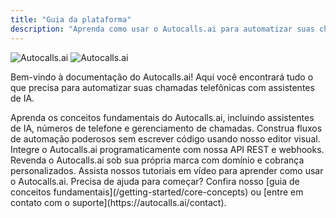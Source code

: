 ```yaml
---
title: "Guia da plataforma"
description: "Aprenda como usar o Autocalls.ai para automatizar suas chamadas telefônicas com IA"
---
```


<img
  className="block dark:hidden"
  src="https://autocalls.ai/ogimage-en.jpg"
  alt="Autocalls.ai"
/>
<img
  className="hidden dark:block"
  src="https://autocalls.ai/ogimage-en.jpg"
  alt="Autocalls.ai"
/>

Bem-vindo à documentação do Autocalls.ai! Aqui você encontrará tudo o que precisa para
automatizar suas chamadas telefônicas com assistentes de IA.

<CardGroup cols={2}>
  <Card
    title="Guia da Plataforma"
    icon="book"
    href="/platform-guide/overview"
    color="#06df4b">
    Aprenda os conceitos fundamentais do Autocalls.ai, incluindo assistentes de IA, 
    números de telefone e gerenciamento de chamadas.
  </Card>
  <Card
    title="Automação Sem Código"
    icon="wand-magic-sparkles"
    href="/automation-platform/introduction"
    color="pink">
    Construa fluxos de automação poderosos sem escrever código usando nosso
    editor visual.
  </Card>
  <Card
    title="Referência da API"
    icon="code"
    href="/api-reference/introduction"
    color="blue">
    Integre o Autocalls.ai programaticamente com nossa API REST e webhooks.
  </Card>
  <Card
    title="Programa White Label"
    icon="tag"
    href="/white-label/overview"
    color="red">
    Revenda o Autocalls.ai sob sua própria marca com domínio e cobrança personalizados.
  </Card>
  <Card
    title="Tutoriais em vídeo"
    icon="video"
    href="/automation-platform/tutorials/"
    color="red">
    Assista nossos tutoriais em vídeo para aprender como usar o Autocalls.ai.
  </Card>
</CardGroup>

<Note>
  Precisa de ajuda para começar? Confira nosso [guia de conceitos
  fundamentais](/getting-started/core-concepts) ou [entre em contato com o
  suporte](https://autocalls.ai/contact).
</Note>